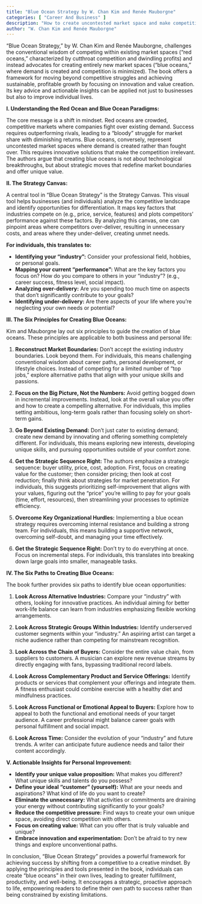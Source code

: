 ```yaml
---
title: "Blue Ocean Strategy by W. Chan Kim and Renée Mauborgne"
categories: [ "Career And Business" ]
description: "How to create uncontested market space and make competition irrelevant"
author: "W. Chan Kim and Renée Mauborgne"
---
```

"Blue Ocean Strategy," by W. Chan Kim and Renée Mauborgne, challenges the conventional wisdom of competing within existing market spaces ("red oceans," characterized by cutthroat competition and dwindling profits) and instead advocates for creating entirely new market spaces ("blue oceans," where demand is created and competition is minimized).  The book offers a framework for moving beyond competitive struggles and achieving sustainable, profitable growth by focusing on innovation and value creation.  Its key advice and actionable insights can be applied not just to businesses but also to improve individual lives.

**I. Understanding the Red Ocean and Blue Ocean Paradigms:**

The core message is a shift in mindset. Red oceans are crowded, competitive markets where companies fight over existing demand.  Success requires outperforming rivals, leading to a "bloody" struggle for market share with diminishing returns.  Blue oceans, conversely, represent uncontested market spaces where demand is created rather than fought over.  This requires innovative solutions that make the competition irrelevant.  The authors argue that creating blue oceans is not about technological breakthroughs, but about strategic moves that redefine market boundaries and offer unique value.

**II. The Strategy Canvas:**

A central tool in "Blue Ocean Strategy" is the Strategy Canvas. This visual tool helps businesses (and individuals) analyze the competitive landscape and identify opportunities for differentiation.  It maps key factors that industries compete on (e.g., price, service, features) and plots competitors' performance against these factors. By analyzing this canvas, one can pinpoint areas where competitors over-deliver, resulting in unnecessary costs, and areas where they under-deliver, creating unmet needs.

**For individuals, this translates to:**

* **Identifying your "industry":** Consider your professional field, hobbies, or personal goals.
* **Mapping your current "performance":**  What are the key factors you focus on?  How do you compare to others in your "industry"? (e.g., career success, fitness level, social impact).
* **Analyzing over-delivery:** Are you spending too much time on aspects that don't significantly contribute to your goals?
* **Identifying under-delivery:**  Are there aspects of your life where you're neglecting your own needs or potential?

**III. The Six Principles for Creating Blue Oceans:**

Kim and Mauborgne lay out six principles to guide the creation of blue oceans.  These principles are applicable to both business and personal life:

1. **Reconstruct Market Boundaries:** Don't accept the existing industry boundaries. Look beyond them.  For individuals, this means challenging conventional wisdom about career paths, personal development, or lifestyle choices.  Instead of competing for a limited number of "top jobs," explore alternative paths that align with your unique skills and passions.

2. **Focus on the Big Picture, Not the Numbers:** Avoid getting bogged down in incremental improvements.  Instead, look at the overall value you offer and how to create a compelling alternative. For individuals, this implies setting ambitious, long-term goals rather than focusing solely on short-term gains.

3. **Go Beyond Existing Demand:** Don't just cater to existing demand; create new demand by innovating and offering something completely different.  For individuals, this means exploring new interests, developing unique skills, and pursuing opportunities outside of your comfort zone.

4. **Get the Strategic Sequence Right:**  The authors emphasize a strategic sequence: buyer utility, price, cost, adoption. First, focus on creating value for the customer; then consider pricing; then look at cost reduction; finally think about strategies for market penetration. For individuals, this suggests prioritizing self-improvement that aligns with your values, figuring out the "price" you're willing to pay for your goals (time, effort, resources), then streamlining your processes to optimize efficiency.

5. **Overcome Key Organizational Hurdles:**  Implementing a blue ocean strategy requires overcoming internal resistance and building a strong team. For individuals, this means building a supportive network, overcoming self-doubt, and managing your time effectively.

6. **Get the Strategic Sequence Right:** Don't try to do everything at once.  Focus on incremental steps.  For individuals, this translates into breaking down large goals into smaller, manageable tasks.

**IV. The Six Paths to Creating Blue Oceans:**

The book further provides six paths to identify blue ocean opportunities:

1. **Look Across Alternative Industries:**  Compare your "industry" with others, looking for innovative practices.  An individual aiming for better work-life balance can learn from industries emphasizing flexible working arrangements.

2. **Look Across Strategic Groups Within Industries:**  Identify underserved customer segments within your "industry."  An aspiring artist can target a niche audience rather than competing for mainstream recognition.

3. **Look Across the Chain of Buyers:** Consider the entire value chain, from suppliers to customers.  A musician can explore new revenue streams by directly engaging with fans, bypassing traditional record labels.

4. **Look Across Complementary Product and Service Offerings:**  Identify products or services that complement your offerings and integrate them.  A fitness enthusiast could combine exercise with a healthy diet and mindfulness practices.

5. **Look Across Functional or Emotional Appeal to Buyers:**  Explore how to appeal to both the functional and emotional needs of your target audience.  A career professional might balance career goals with personal fulfillment and social impact.

6. **Look Across Time:**  Consider the evolution of your "industry" and future trends.  A writer can anticipate future audience needs and tailor their content accordingly.

**V. Actionable Insights for Personal Improvement:**

* **Identify your unique value proposition:** What makes you different? What unique skills and talents do you possess?
* **Define your ideal "customer" (yourself):** What are your needs and aspirations? What kind of life do you want to create?
* **Eliminate the unnecessary:** What activities or commitments are draining your energy without contributing significantly to your goals?
* **Reduce the competitive pressure:**  Find ways to create your own unique space, avoiding direct competition with others.
* **Focus on creating value:**  What can you offer that is truly valuable and unique?
* **Embrace innovation and experimentation:**  Don't be afraid to try new things and explore unconventional paths.

In conclusion, "Blue Ocean Strategy" provides a powerful framework for achieving success by shifting from a competitive to a creative mindset.  By applying the principles and tools presented in the book, individuals can create "blue oceans" in their own lives, leading to greater fulfillment, productivity, and well-being.  It encourages a strategic, proactive approach to life, empowering readers to define their own path to success rather than being constrained by existing limitations.

